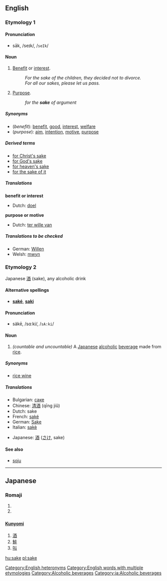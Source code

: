 {{See|Sake}}
==English==

===Etymology 1===
{{etystub}}

====Pronunciation====
*sāk, /seɪk/, /<tt>seIk</tt>/

====Noun====
{{en-noun|sake|sakes}}

#[[benefit|Benefit]] or [[interest]].
#:''For the sake of the children, they decided not to divorce.''
#:''For all our sakes, please let us pass.''
#[[purpose|Purpose]].
#:''for the '''sake''' of argument''

=====Synonyms=====
*(''benefit''): [[benefit]], [[good]], [[interest]], [[welfare]]
*(''purpose''): [[aim]], [[intention]], [[motive]], [[purpose]]

=====Derived terms=====
*[[for Christ's sake]]
*[[for God's sake]]
*[[for heaven's sake]]
*[[for the sake of it]]

=====Translations=====
'''benefit or interest'''
{{top}}
*Dutch: [[doel]] {{n}}
{{mid}}
{{bottom}}

'''purpose or motive'''
{{top}}
*Dutch: [[ter wille van]]
{{mid}}
{{bottom}}

=====Translations to be checked=====
<!--Remove this section once all of the translations below have been moved into the tables above.-->
{{checktrans}}

*German: [[Willen]] {{m}} 
*Welsh: [[mwyn]]

===Etymology 2===
Japanese [[酒]] (sake), any alcoholic drink

====Alternative spellings====
*'''[[saké]]''', '''[[saki]]'''

====Pronunciation====
*säkē, /sɑːki/, /<tt>sA:ki</tt>/

====Noun====
{{en-noun|sake|sakes}}
{{wikipedia}}
#''(countable and uncountable)'' A [[Japanese]] [[alcoholic]] [[beverage]] made from [[rice]].

=====Synonyms=====
*[[rice wine]]

=====Translations=====
{{top}}
*Bulgarian: [[саке]] {{n}}
*Chinese: [[清酒]] (qīng jiǔ)
*Dutch: sake {{m}}
*French: [[saké]] {{m}}
*German: [[Sake]] {{m}}
*Italian: [[sakè]] {{m}}
{{mid}}
*Japanese: [[酒]] ([[さけ]], sake)
{{bottom}}

====See also====
*[[soju]]

[[Category:English heteronyms]]
[[Category:English words with multiple etymologies]]
[[Category:Alcoholic beverages]]

----
==Japanese==
===Romaji===
{{romaji|さけ}}
# {{japdef|酒|sake, [[alcohol]]-based [[beverage]]}}
# {{japdef|鮭|salmon}}

==={{Kanji reading}}===
====[[Kunyomi]]====
# [[酒]]
# [[鮭]]
# [[叫]]


[[Category:ja:Alcoholic beverages]]

[[hu:sake]]
[[pl:sake]]
